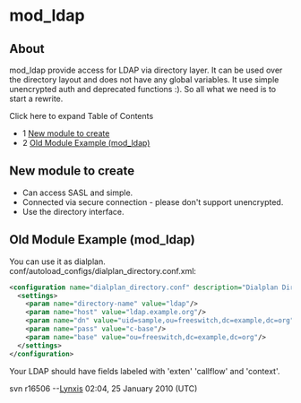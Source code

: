 
# mod_ldap 

 

## About

mod\_ldap provide access for LDAP via directory layer. It can be used over the directory layout and does not have any global variables. It use simple unencrypted auth and deprecated functions :). So all what we need is to start a rewrite.

Click here to expand Table of Contents

* 1 [New module to create](#new-module-to-create)
* 2 [Old Module Example (mod\_ldap)](#old-module-example-mod_ldap)

## New module to create

* Can access SASL and simple.
* Connected via secure connection - please don't support unencrypted.
* Use the directory interface.

## Old Module Example (mod_ldap)

You can use it as dialplan. conf/autoload\_configs/dialplan\_directory.conf.xml:

```xml
<configuration name="dialplan_directory.conf" description="Dialplan Directory">
  <settings>
    <param name="directory-name" value="ldap"/>
    <param name="host" value="ldap.example.org"/>
    <param name="dn" value="uid=sample,ou=freeswitch,dc=example,dc=org"/>
    <param name="pass" value="c-base"/>
    <param name="base" value="ou=freeswitch,dc=example,dc=org"/>
  </settings>
</configuration> 
```

Your LDAP should have fields labeled with 'exten' 'callflow' and 'context'.

  
svn r16506 --[Lynxis](https://wiki.freeswitch.org/index.php?title=User:Lynxis&action=edit&redlink=1 "User:Lynxis (page does not exist)") 02:04, 25 January 2010 (UTC)


